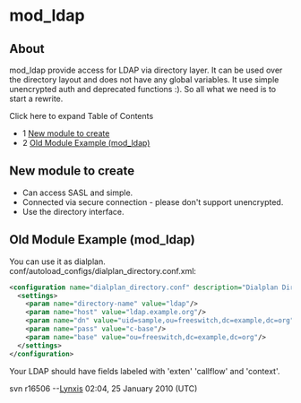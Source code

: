 
# mod_ldap 

 

## About

mod\_ldap provide access for LDAP via directory layer. It can be used over the directory layout and does not have any global variables. It use simple unencrypted auth and deprecated functions :). So all what we need is to start a rewrite.

Click here to expand Table of Contents

* 1 [New module to create](#new-module-to-create)
* 2 [Old Module Example (mod\_ldap)](#old-module-example-mod_ldap)

## New module to create

* Can access SASL and simple.
* Connected via secure connection - please don't support unencrypted.
* Use the directory interface.

## Old Module Example (mod_ldap)

You can use it as dialplan. conf/autoload\_configs/dialplan\_directory.conf.xml:

```xml
<configuration name="dialplan_directory.conf" description="Dialplan Directory">
  <settings>
    <param name="directory-name" value="ldap"/>
    <param name="host" value="ldap.example.org"/>
    <param name="dn" value="uid=sample,ou=freeswitch,dc=example,dc=org"/>
    <param name="pass" value="c-base"/>
    <param name="base" value="ou=freeswitch,dc=example,dc=org"/>
  </settings>
</configuration> 
```

Your LDAP should have fields labeled with 'exten' 'callflow' and 'context'.

  
svn r16506 --[Lynxis](https://wiki.freeswitch.org/index.php?title=User:Lynxis&action=edit&redlink=1 "User:Lynxis (page does not exist)") 02:04, 25 January 2010 (UTC)


